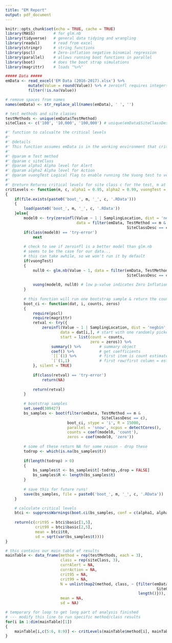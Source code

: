 ```yaml
---
title: "EM Report"
output: pdf_document
---
```


```r
knitr::opts_chunk$set(echo = TRUE, cache = TRUE)
library(MASS)        # for glm.nb
library(tidyverse)   # general data tidying and wrangling
library(readxl)      # read from excel
library(stringr)     # string functions
library(pscl)        # Zero-inflation negative binomial regression
library(parallel)    # allows running boot functions in parallel
library(boot)        # does the boot strap simulations
library(magrittr)    # loads "%>%"

##### Data #####
emData <- read_excel('EM Data (2016-2017).xlsx') %>%
          mutate(Value = round(Value)) %>% # zeroinfl requires integers for Value - might be on a different scale
          filter(!is.na(Value))

# remove spaces from names
names(emData) <- str_replace_all(names(emData), ' ', '')

# test methods and site classes
testMethods <- unique(emData$TestMethod)
siteClass <- c('100', '10,000', '100,000') # unique(emData$SiteClassDesc)
```


```r
#' function to calcualte the critical levels
#'
#' @details
#' This function assumes emData is in the working environment that critLevels() is called from.
#'
#' @param m Test method
#' @param c siteClass
#' @param alpha1 Alpha level for Alert
#' @param alpha2 Alpha level for Action
#' @param vuongTest Logical flag to enable running the Vuong test to verify that the zero-invlated model is better than standard negative binomial regression
#' 
#' @return Returns critical levels for site class c for the test, m at two levels: alpha1 and alpha2.
critLevels <- function(m, c, alpha1 = 0.95, alpha2 = 0.99, vuongTest = FALSE)
{
    if(file.exists(paste0('boot_', m, '_', c, '.RData')))
    {
        load(paste0('boot_', m, '_', c, '.RData'))
    }else{
        model0 <- try(zeroinfl(Value ~ 1 | SamplingLocation, dist = 'negbin',
                               data = filter(emData, TestMethod == m &
                                                     SiteClassDesc == c)))
        if(class(model0) == 'try-error')
            next
    
        # check to see if zeroinfl is a better model than glm.nb
        # seems to be the case for our data...
        # this can take awhile, so we won't run it by default
        if(vuongTest)
        {
            null0 <- glm.nb(Value ~ 1, data = filter(emData, TestMethod == m &
                                                     SiteClassDesc == c))
    
            vuong(model0, null0) # low p-value indicates Zero Inflation model is better
        }
    
        # this function will run one bootstrap sample & return the count statistic
        boot_ci <- function(dat, i, counts, zeros)
        {
            require(pscl)
            require(magrittr)
            retval <- try({
                zeroinfl(Value ~ 1 | SamplingLocation, dist = 'negbin',
                        data = dat[i,], # start with one randomly picked row
                        start = list(count = counts,
                                     zero = zeros)) %>%
                    summary() %>%        # summary object
                    coef() %>%           # get coefficients
                    `[[`(1) %>%          # first item is count estimates
                    `[`(1,1)             # first row/first column = estimate
            }, silent = TRUE)
        
            if(class(retval) == 'try-error')
                return(NA)
        
            return(retval)
        }
    
        # bootstrap samples
        set.seed(389427)
        bs_samples <- boot(filter(emData, TestMethod == m &
                                          SiteClassDesc == c),
                           boot_ci, stype = 'i', R = 15000, 
                           parallel = 'snow', ncpus = detectCores(),
                           counts = coef(model0, 'count'),
                           zeros = coef(model0, 'zero'))
        
        # some of these return NA for some reason - drop these
        todrop <- which(is.na(bs_samples$t))
        
        if(length(todrop) > 0)
        {
            bs_samples$t <- bs_samples$t[-todrop,,drop = FALSE]
            bs_samples$R <- length(bs_samples$t)
        }
        
        # save this for future runs!
        save(bs_samples, file = paste0('boot_', m, '_', c, '.RData'))
    }

    # calculate critical levels
    btci <- suppressWarnings(boot.ci(bs_samples, conf = c(alpha1, alpha2)))
    
    return(c(crit95 = btci$basic[1,5],
             crit99 = btci$basic[2,5],
             mean = btci$t0,
             sd = sqrt(var(bs_samples$t))))
}

# this contains our main table of results
mainTable <- data_frame(method = rep(testMethods, each = 3),
                        class = rep(siteClass, 3),
                        currAlert = NA,
                        currAction = NA,
                        crit95 = NA,
                        crit99 = NA,
                        N = unlist(map2(method, class, ~ {filter(emData, TestMethod == .x &
                                                                  SiteClassDesc == .y)$Value %>%
                                                          length()})),
                        mean = NA,
                        sd = NA)

# temporary for loop to get long part of analysis finished
# --- modify this line to run specific method/class results
for(i in 1:dim(mainTable)[1])
{
    mainTable[i,c(5:6, 8:9)] <- critLevels(mainTable$method[i], mainTable$class[i])
}
```
